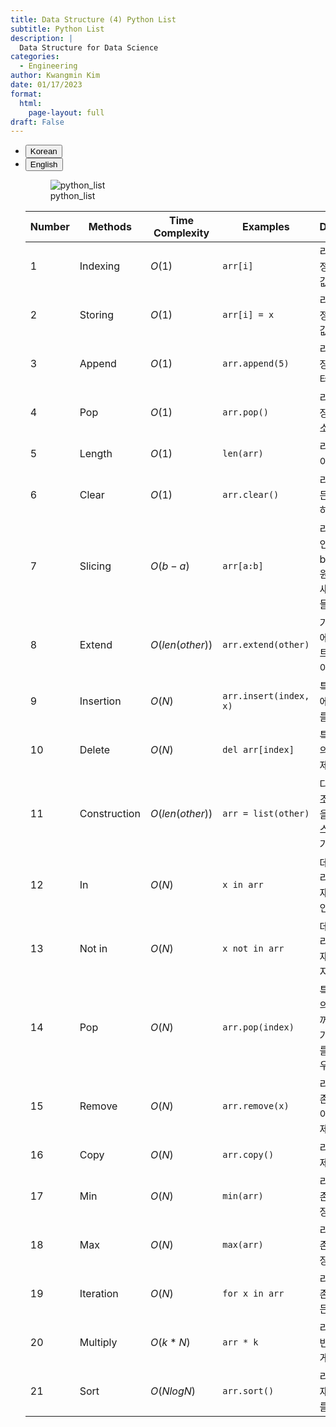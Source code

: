 ```yaml
---
title: Data Structure (4) Python List
subtitle: Python List
description: |
  Data Structure for Data Science
categories:
  - Engineering
author: Kwangmin Kim
date: 01/17/2023
format: 
  html:
    page-layout: full
draft: False
---
```


<ul class="nav nav-pills" id="language-tab" role="tablist">
  <li class="nav-item" role="presentation">
    <button class="nav-link active" id="Korean-tab" data-bs-toggle="tab" data-bs-target="#Korean" type="button" role="tab" aria-controls="Korean" aria-selected="true">Korean</button>
  </li>
  <li class="nav-item" role="presentation">
    <button class="nav-link" id="English-tab" data-bs-toggle="tab" data-bs-target="#English" type="button" role="tab" aria-controls="knitr" aria-selected="false">English</button>
  </li>

<div class="tab-content" id="language-tabcontent">

<div class="tab-pane fade  show active" id="Korean" role="tabpanel" aria-labelledby="Korean-tab">


![python_list](python_list.PNG)

| Number | Methods          | Time Complexity | Examples              |        Description                                             |
|--------|------------------|-----------------|-----------------------|----------------------------------------------------------------|
| 1      | Indexing         | $O(1)$          | `arr[i]`              | 리스트의 특정 인덱스의 값 얻기                                   | 
| 2      | Storing          | $O(1)$          | `arr[i] = x`          | 리스트의 특정 인덱스에 값 저장하기                                |
| 3      | Append           | $O(1)$          | `arr.append(5)`       | 리스트의 가장 뒤에 데이터 넣기                                    |
| 4      | Pop              | $O(1)$          | `arr.pop()`           | 리스트의 가장 뒤에서 원소 꺼내기                                  |
| 5      | Length           | $O(1)$          | `len(arr)`            | 리스트의 길이 얻기                                               |
| 6      | Clear            | $O(1)$          | `arr.clear()`         | 리스트 내 모든 원소 제거하기                                      |
| 7      | Slicing          | $O(b-a)$        | `arr[a:b]`            | 리스트에서 인덱스 a부터 b-1까지의 원소만 꺼내 새 리스트 만들기      |
| 8      | Extend           | $O(len(other))$ | `arr.extend(other)`   | 기존 리스트에 다른 리스트를 이어 붙이기                            |
| 9      | Insertion        | $O(N)$          | `arr.insert(index, x)`| 특정 인덱스에 데이터 x를 삽입하기                                 |
| 10     | Delete           | $O(N)$          | `del arr[index]`      | 특정 인덱스의 데이터 삭제하기                                     |
| 11     | Construction     | $O(len(other))$ | `arr = list(other)`   | 다른 자료구조의 원소들을 이용해 리스트로 만들기                     |
| 12     | In               | $O(N)$          | `x in arr`            | 데이터 x가 리스트에 존재하는지 확인                                |
| 13     | Not in           | $O(N)$          | `x not in arr`        | 데이터 x가 리스트에 존재하지 않는지 확인                           |
| 14     | Pop              | $O(N)$          | `arr.pop(index)`      | 특정 인덱스의 데이터를 꺼내기 / 단, 가장 뒤 원소를 꺼내는 경우 O(1) |
| 15     | Remove           | $O(N)$          | `arr.remove(x)`       | 리스트 내에 존재하는 데이터 x를 삭제                               |
| 16     | Copy             | $O(N)$          | `arr.copy()`          | 리스트를 복제                                                    |
| 17     | Min              | $O(N)$          | `min(arr)`            | 리스트 내에 존재하는 가장 작은 원소                                |
| 18     | Max              | $O(N)$          | `max(arr)`            | 리스트 내에 존재하는 가장 큰 원소                                  |
| 19     | Iteration        | $O(N)$          | `for x in arr`        | 리스트 내에 존재하는 모든 원소 순회                                |
| 20     | Multiply         | $O(k*N)$        | `arr * k`             | 리스트를 k번 반복하여 길게 만들기                                  |
| 21     | Sort             | $O(NlogN)$      | `arr.sort()`          | 리스트 내 존재하는 원소를 정렬                                     |
</div>

<div class="tab-pane fade" id="English" role="tabpanel" aria-labelledby="English-tab">


</div>